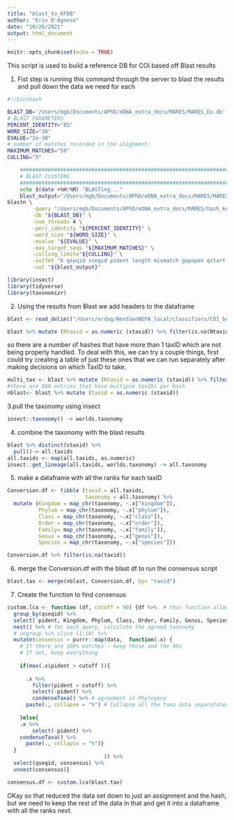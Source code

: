 ```yaml
---
title: "blast_to_RFDB"
author: "Erin D'Agnese"
date: "10/26/2021"
output: html_document
---
```


```r
knitr::opts_chunk$set(echo = TRUE)
```

This script is used to build a reference DB for COI based off Blast results

1. Fist step is running this command through the server to blast the results and pull down the data we need for each
```bash
#!/bin/bash

BLAST_DB='/Users/mgb/Documents/APhD/eDNA_extra_docs/MARES/MARES_Ev.db'
# BLAST PARAMETERS
PERCENT_IDENTITY="85"
WORD_SIZE="30"
EVALUE="1e-30"
# number of matches recorded in the alignment:
MAXIMUM_MATCHES="50"
CULLING="5"

	################################################################################
	# BLAST CLUSTERS
	################################################################################
	echo $(date +%H:%M) "BLASTing..."
	blast_output="/Users/mgb/Documents/APhD/eDNA_extra_docs/MARES/MARES_reformated_20210723.txt"
blastn \
		-query "/Users/mgb/Documents/APhD/eDNA_extra_docs/MARES/hash_key.fasta" \
		-db "${BLAST_DB}" \
		-num_threads 4 \
		-perc_identity "${PERCENT_IDENTITY}" \
		-word_size "${WORD_SIZE}" \
		-evalue "${EVALUE}" \
		-max_target_seqs "${MAXIMUM_MATCHES}" \
		-culling_limit="${CULLING}" \
		-outfmt "6 qseqid sseqid pident length mismatch gapopen qstart qend sstart send evalue bitscore staxids qlen" \
		-out "${blast_output}"
```

```r
library(insect)
library(tidyverse)
library(taxonomizr)
```


2. Using the results from Blast we add headers to the dataframe
```r
blast <- read_delim(("/Users/erdag/NextGenNEPA_local/classifiers/COI_build/runs1_2_3_coi_hash_key_format6.txt"), col_names = c("qseqid", "sseqid", "pident", "length", "mismatch", "gapopen", "qstart", "qend", "sstart", "send", "evalue", "bitscore", "staxid", "qlen"), delim = "\t" )

blast %>% mutate (Ntaxid = as.numeric (staxid)) %>% filter(is.na(Ntaxid))
```

so there are a number of hashes that have more than 1 taxID which are not being properly handled. To deal with this, we can try a couple things, first could try creating a table of just these ones that we can run separately after making decisions on which TaxID to take. 

```r
multi_tax <- blast %>% mutate (Ntaxid = as.numeric (staxid)) %>% filter(is.na(Ntaxid))
#there are 888 entries that have multiple taxIDs per hash
nblast<- blast %>% mutate (taxid = as.numeric (staxid))
```



3.pull the taxonomy using insect 
```r
insect::taxonomy() -> worlds.taxonomy
```

4. combine the taxonomy with the blast results
```r
blast %>% distinct(staxid) %>%
  pull()-> all.taxids
all.taxids <- map(all.taxids, as.numeric)
insect::get_lineage(all.taxids, worlds.taxonomy) -> all.taxonomy   
```



5. make a dataframe with all the ranks for each taxID
```r
Conversion.df <- tibble (taxid = all.taxids,
                         taxonomy = all.taxonomy) %>%
  mutate (Kingdom = map_chr(taxonomy, ~.x["kingdom"]),
          Phylum = map_chr(taxonomy, ~.x["phylum"]),
          Class = map_chr(taxonomy, ~.x["class"]),
          Order = map_chr(taxonomy, ~.x["order"]),
          Family= map_chr(taxonomy, ~.x["family"]),
          Genus = map_chr(taxonomy, ~.x["genus"]),
          Species = map_chr(taxonomy, ~.x["species"]))

Conversion.df %>% filter(is.na(taxid))
```

6. merge the Conversion.df with the blast df to run the consensus script
```r
blast.tax <- merge(nblast, Conversion.df, by= "taxid")
```



7. Create the function to find consensus
```r
custom.lca <- function (df, cutoff = 90) {df %>%  # this function allows to change cutoff parameters for a specified dataframe (df)
  group_by(qseqid) %>%
  select( pident, Kingdom, Phylum, Class, Order, Family, Genus, Species) %>%
  nest() %>% # for each query, calculate the agreed taxonomy
  # ungroup %>% slice (1:10) %>%
  mutate(consensus = purrr::map(data,  function(.x) { 
    # If there are 100% matches - keep those and the 90s
    # If not, keep everything
    
    if(max(.x$pident > cutoff )){
      
      .x %>% 
        filter(pident > cutoff) %>% 
        select(-pident) %>% 
        condenseTaxa() %>% # agreement in Phylogeny
      paste(., collapse = "%") # Collapse all the taxa data separatated by %
      
    }else{
    .x %>% 
        select(-pident) %>% 
    condenseTaxa() %>%
      paste(., collapse = "%")}
  }
                               )) %>%
  select(qseqid, consensus) %>%
  unnest(consensus)} 
```

```r
consensus.df <- custom.lca(blast.tax)
```
OKay so that reduced the data set down to just an assignment and the hash, but we need to keep the rest of the data in that and get it into a dataframe with all the ranks next.
